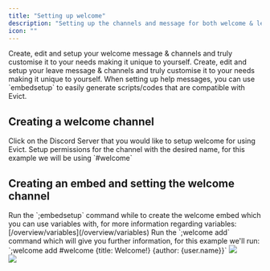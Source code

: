 ```yaml
---
title: "Setting up welcome"
description: "Setting up the channels and message for both welcome & leave events"
icon: ""
---
```


<CardGroup cols={2}>
  <Card title="Welcome setup" icon="shield" href="#creating-a-welcome-channel">
    Create, edit and setup your welcome message & channels and truly customise
    it to your needs making it unique to yourself.
  </Card>
  <Card
    title="Leave setup"
    icon="arrows-to-circle"
    href="/server-config/leave-setup"
  >
    Create, edit and setup your leave message & channels and truly customise it
    to your needs making it unique to yourself.
  </Card>
</CardGroup>

<Tip>
  When setting up help messages, you can use `embedsetup` to easily generate
  scripts/codes that are compatible with Evict.
</Tip>

## Creating a welcome channel


<Steps>
  <Step title="Head over to your Discord Server">
    Click on the Discord Server that you would like to setup welcome for using
    Evict.
  </Step>
  <Step title="Create the channel">
    Setup permissions for the channel with the desired name, for this example we
    will be using `#welcome`
  </Step>
</Steps>

## Creating an embed and setting the welcome channel

<Steps>
  <Step title="Creating the welcome embed">
    Run the `;embedsetup` command while to create the welcome embed which you
    can use variables with, for more information regarding variables:
    [/overview/variables](/overview/variables)
  </Step>
  <Step title="Setup the welcome channel">
    Run the `;welcome add` command which will give you further information, for this
    example we'll run: `;welcome add #welcome {title: Welcome!} {author: {user.name}}`
  </Step>
</Steps>

<Frame caption="Creating the welcome embed and setting it up">
  <img src="/images/welcome/4.gif" />
</Frame>
<br />
<Frame caption="Testing the functionality of the welcome embed">
  <img src="/images/welcome/5.gif" />
</Frame>

